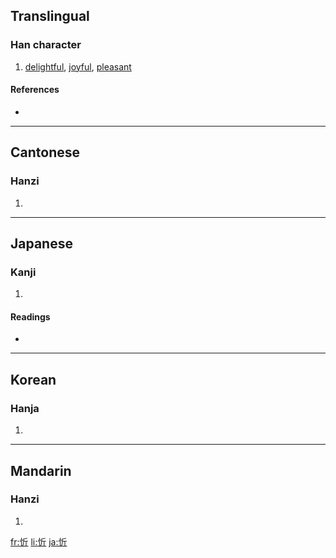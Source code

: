 {{also|欣}}
==Translingual==

===Han character===
{{Han char|rn=61|rad=心|as=04|sn=7|four=9202<sub>1</sub>|canj=心竹一中 (PHML)}}

# [[delightful]], [[joyful]], [[pleasant]]

====References====
* {{Han ref|kx=0378.310|dkj=10401|dj=0707.010|hdz=42277.050|uh=5FFB|ud=24571|bh=CAE3|bd=51939}}

----

==Cantonese==

===Hanzi===
{{yue-hanzi|jyut=|y=yan1}}

# {{defn|Cantonese}}

----

==Japanese==

===Kanji===
{{ja-kanji|grade=|rs=心04}}

# {{defn|Japanese}}

====Readings====
* {{ja-readings|on=[[きん]] (kin)|kun=[[よろこぶ]] (yorokobu)}}

----

==Korean==

===Hanja===
{{ko-hanja|hangeul=흔|eumhun=|rv=heun|mr=hŭn|y=hun}}

# {{defn|Korean}}

----

==Mandarin==

===Hanzi===
{{cmn-hanzi|pin=[[xīn]] ([[xin1]])|wg=hsin<sup>1</sup>}}

# {{defn|Mandarin}}

[[fr:忻]]
[[li:忻]]
[[ja:忻]]
